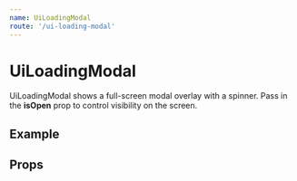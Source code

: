 ```yaml
---
name: UiLoadingModal
route: '/ui-loading-modal'
---
```



# UiLoadingModal

UiLoadingModal shows a full-screen modal overlay with a spinner. Pass in the **isOpen** prop to control visibility on the screen.

## Example

<Playground>
  <IFramePlayground minHeight={400} maxHeight={800}>
    <UiLoadingModal isOpen={true} />
  </IFramePlayground>
</Playground>

## Props

<Props of={UiLoadingModal} />
